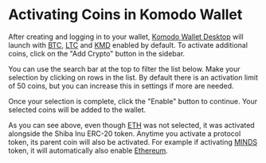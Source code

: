 

# Activating Coins in Komodo Wallet

After creating and logging in to your wallet, [Komodo Wallet Desktop](https://atomicdex.io/) will launch with [BTC](https://bitcoin.org/en/), [LTC](https://litecoin.org/) and [KMD](https://komodoplatform.com/) enabled by default. To activate additional coins, click on the "Add Crypto" button in the sidebar.

<OptimizedImage title="Accessing Komodo Wallet Log Files" src={activateCoins1} classNaming="w-full" alt="Accessing Komodo Wallet Log Files" />

<OptimizedImage title="Accessing Komodo Wallet Log Files" src={activateCoins2} classNaming="w-200" alt="Accessing Komodo Wallet Log Files" />

You can use the search bar at the top to filter the list below. Make your selection by clicking on rows in the list. By default there is an activation limit of 50 coins, but you can increase this in settings if more are needed.

<OptimizedImage title="Accessing Komodo Wallet Log Files" src={activateCoins3} classNaming="w-full" alt="Accessing Komodo Wallet Log Files" />

Once your selection is complete, click the "Enable" button to continue. Your selected coins will be added to the wallet.

<OptimizedImage title="Accessing Komodo Wallet Log Files" src={activateCoins4} classNaming="w-full" alt="Accessing Komodo Wallet Log Files" />

As you can see above, even though [ETH](https://ethereum.org/) was not selected, it was activated alongside the Shiba Inu ERC-20 token. Anytime you activate a protocol token, its parent coin will also be activated. For example if activating [MINDS](https://www.minds.com/) token, it will automatically also enable [Ethereum](https://ethereum.org/).
